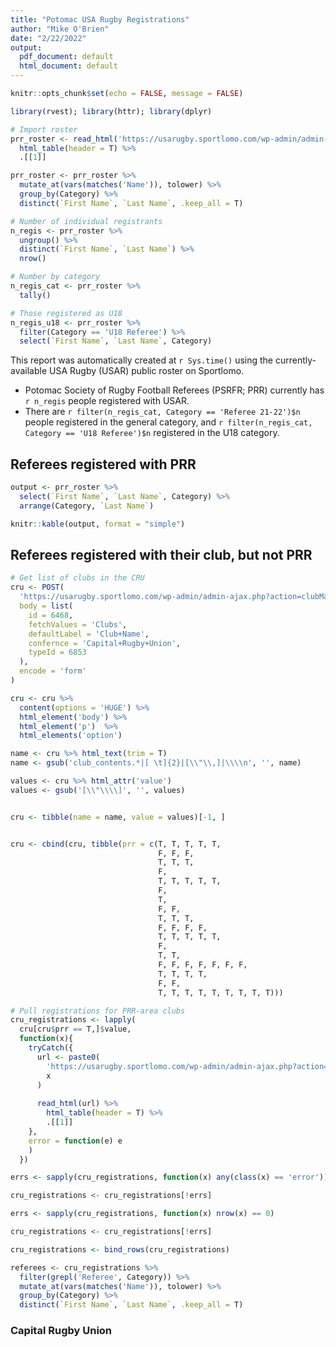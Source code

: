 ```yaml
---
title: "Potomac USA Rugby Registrations"
author: "Mike O'Brien"
date: "2/22/2022"
output:
  pdf_document: default
  html_document: default
---
```


```r
knitr::opts_chunk$set(echo = FALSE, message = FALSE)
```

```r
library(rvest); library(httr); library(dplyr)

# Import roster
prr_roster <- read_html('https://usarugby.sportlomo.com/wp-admin/admin-ajax.php?action=getClubMembers&id=11193') %>% 
  html_table(header = T) %>% 
  .[[1]]

prr_roster <- prr_roster %>% 
  mutate_at(vars(matches('Name')), tolower) %>% 
  group_by(Category) %>% 
  distinct(`First Name`, `Last Name`, .keep_all = T)

# Number of individual registrants
n_regis <- prr_roster %>% 
  ungroup() %>% 
  distinct(`First Name`, `Last Name`) %>% 
  nrow()

# Number by category
n_regis_cat <- prr_roster %>% 
  tally()

# Those registered as U18
n_regis_u18 <- prr_roster %>% 
  filter(Category == 'U18 Referee') %>% 
  select(`First Name`, `Last Name`, Category)
```

This report was automatically created at `r Sys.time()` using the currently-available USA Rugby (USAR) public roster on Sportlomo.

  - Potomac Society of Rugby Football Referees (PSRFR; PRR) currently has `r n_regis` people registered with USAR.
  - There are `r filter(n_regis_cat, Category == 'Referee 21-22')$n` people registered in the general category, and `r filter(n_regis_cat, Category == 'U18 Referee')$n` registered in the U18 category.


## Referees registered with PRR
```r
output <- prr_roster %>% 
  select(`First Name`, `Last Name`, Category) %>% 
  arrange(Category, `Last Name`)

knitr::kable(output, format = "simple")
```

## Referees registered with their club, but not PRR

```r
# Get list of clubs in the CRU
cru <- POST(
  'https://usarugby.sportlomo.com/wp-admin/admin-ajax.php?action=clubMapData',
  body = list(
    id = 6468,
    fetchValues = 'Clubs',
    defaultLabel = 'Club+Name',
    confernce = 'Capital+Rugby+Union',
    typeId = 6853
  ),
  encode = 'form'
)

cru <- cru %>% 
  content(options = 'HUGE') %>% 
  html_element('body') %>% 
  html_element('p')  %>% 
  html_elements('option')

name <- cru %>% html_text(trim = T)
name <- gsub('club_contents.*|[ \t]{2}|[\\"\\,]|\\\\n', '', name)

values <- cru %>% html_attr('value')
values <- gsub('[\\"\\\\]', '', values)


cru <- tibble(name = name, value = values)[-1, ]


cru <- cbind(cru, tibble(prr = c(T, T, T, T, T,
                                 F, F, F, 
                                 T, T, T,
                                 F, 
                                 T, T, T, T, T,
                                 F,
                                 T, 
                                 F, F,
                                 T, T, T,
                                 F, F, F, F,
                                 T, T, T, T, T,
                                 F,
                                 T, T,
                                 F, F, F, F, F, F, F,
                                 T, T, T, T,
                                 F, F,
                                 T, T, T, T, T, T, T, T, T)))

# Pull registrations for PRR-area clubs
cru_registrations <- lapply(
  cru[cru$prr == T,]$value,
  function(x){
    tryCatch({
      url <- paste0(
        'https://usarugby.sportlomo.com/wp-admin/admin-ajax.php?action=getClubMembers&id=',
        x
      )
      
      read_html(url) %>% 
        html_table(header = T) %>% 
        .[[1]]
    },
    error = function(e) e
    )
  })

errs <- sapply(cru_registrations, function(x) any(class(x) == 'error'))

cru_registrations <- cru_registrations[!errs]

errs <- sapply(cru_registrations, function(x) nrow(x) == 0)

cru_registrations <- cru_registrations[!errs]

cru_registrations <- bind_rows(cru_registrations)

referees <- cru_registrations %>% 
  filter(grepl('Referee', Category)) %>% 
  mutate_at(vars(matches('Name')), tolower) %>% 
  group_by(Category) %>% 
  distinct(`First Name`, `Last Name`, .keep_all = T)
```



### Capital Rugby Union
